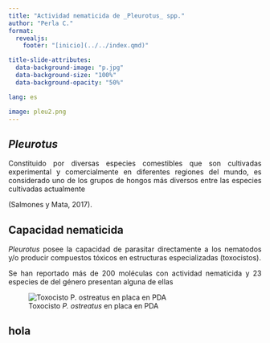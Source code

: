 ```yaml
---
title: "Actividad nematicida de _Pleurotus_ spp."
author: "Perla C."
format: 
  revealjs:
    footer: "[inicio](../../index.qmd)"

title-slide-attributes: 
  data-background-image: "p.jpg"
  data-background-size: "100%"
  data-background-opacity: "50%"

lang: es

image: pleu2.png
---
```

## _Pleurotus_
::: {style="text-align:justify"}
Constituido por diversas especies comestibles que son cultivadas experimental y comercialmente en diferentes regiones del mundo, es considerado uno de los grupos de hongos más diversos entre las especies cultivadas actualmente 


(Salmones y Mata, 2017).
:::



## Capacidad nematicida

::: {style="text-align:justify"}
*Pleurotus* posee la capacidad de parasitar directamente a los nematodos y/o producir compuestos tóxicos en estructuras especializadas (toxocistos).

Se han reportado más de 200 moléculas con actividad nematicida y 23 especies de del género presentan alguna de ellas
:::

![Toxocisto *P. ostreatus* en placa en PDA](toxo.jpg)


## hola 
 
